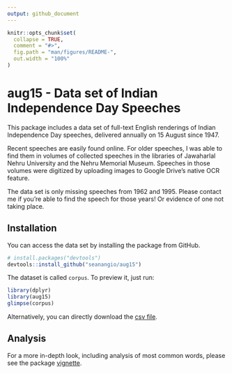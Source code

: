 ```yaml
---
output: github_document
---
```


<!-- README.md is generated from README.Rmd. Please edit that file -->

```r
knitr::opts_chunk$set(
  collapse = TRUE,
  comment = "#>",
  fig.path = "man/figures/README-",
  out.width = "100%"
)
```

# aug15 - Data set of Indian Independence Day Speeches

<!-- badges: start -->
<!-- badges: end -->

This package includes a data set of full-text English renderings of Indian Independence Day speeches, delivered annually on 15 August since 1947. 

Recent speeches are easily found online. For older speeches, I was able to find them in volumes of collected speeches in the libraries of Jawaharlal Nehru University and the Nehru Memorial Museum. Speeches in those volumes were digitized by uploading images to Google Drive's native OCR feature.

The data set is only missing speeches from 1962 and 1995. Please contact me if you're able to find the speech for those years! Or evidence of one not taking place.

## Installation

You can access the data set by installing the package from GitHub. 

``` r
# install.packages("devtools")
devtools::install_github("seanangio/aug15")
```

The dataset is called ``corpus``. To preview it, just run:

```r
library(dplyr)
library(aug15)
glimpse(corpus)
```

Alternatively, you can directly download the [csv file](https://github.com/seanangio/aug15/tree/main/inst/final_csv).

## Analysis

For a more in-depth look, including analysis of most common words, please see the package [vignette]().




